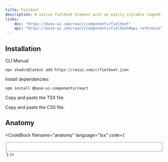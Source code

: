```yaml
---
title: Fieldset
description: A native fieldset element with an easily stylable legend.
links:
    doc: "https://base-ui.com/react/components/fieldset"
    api: "https://base-ui.com/react/components/fieldset#api-reference"
---
```


<ComponentPreview name="fieldset-demo" />

## Installation

<InstallationTabs>

<InstallationTabsList>
    <InstallationTabsTrigger value="cli">CLI</InstallationTabsTrigger>
    <InstallationTabsTrigger value="manual">Manual</InstallationTabsTrigger>
</InstallationTabsList>

<InstallationTabsContent value="cli">

```package-install
npx shadcn@latest add https://roiui.com/r/fieldset.json
```

</InstallationTabsContent>

<InstallationTabsContent value="manual" data-manual="true">

Install dependencies:

```package-install
npm install @base-ui-components/react
```

Copy and paste the TSX file:

<ComponentSource
    src="registry/brook/ui/fieldset/fieldset.tsx"
    title="components/ui/fieldset.tsx"
    collapsible={true}
/>

Copy and paste the CSS file:

<ComponentSource
    src="registry/brook/ui/fieldset/fieldset.module.css"
    title="components/ui/fieldset.module.css"
    language="css"
    collapsible={true}
/>

</InstallationTabsContent>

</InstallationTabs>

## Anatomy

<CodeBlock
filename="anatomy"
  language="tsx"
  code={`<Fieldset>
    <FieldsetLegend />
</Fieldset>
`} />

